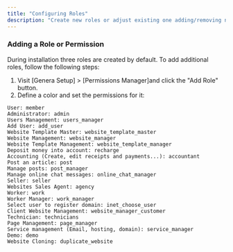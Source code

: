 ```yaml
---
title: "Configuring Roles"
description: "Create new roles or adjust existing one adding/removing new permissions."
---
```


### **Adding a Role or Permission**

During installation three roles are created by default. To add additional roles, follow the following steps:

1. Visit [Genera Setup] \> [Permissions Manager]and click the "Add Role" button. 
2. Define a color and set the permissions for it:

```
User: member
Administrator: admin
Users Management: users_manager
Add User: add_user
Website Template Master: website_template_master
Website Management: website_manager
Website Template Management: website_template_manager
Deposit money into account: recharge
Accounting (Create, edit receipts and payments...): accountant
Post an article: post
Manage posts: post_manager
Manage online chat messages: online_chat_manager
Seller: seller
Websites Sales Agent: agency
Worker: work
Worker Manager: work_manager
Select user to register domain: inet_choose_user
Client Website Management: website_manager_customer
Technician: technicians
Page Management: page_manager
Service management (Email, hosting, domain): service_manager
Demo: demo
Website Cloning: duplicate_website
```